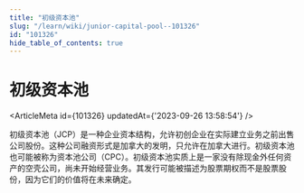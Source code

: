```yaml
---
title: "初级资本池"
slug: "/learn/wiki/junior-capital-pool--101326"
id: "101326"
hide_table_of_contents: true
---
```



# 初级资本池

<ArticleMeta id={101326} updatedAt={'2023-09-26 13:58:54'} />
<div className='border-solid border-b border-t-0 my-4 border-[var(--ifm-color-gray-300)]' />

初级资本池（JCP）是一种企业资本结构，允许初创企业在实际建立业务之前出售公司股份。这种公司融资形式是加拿大的发明，只允许在加拿大进行。初级资本池也可能被称为资本池公司（CPC）。初级资本池实质上是一家没有除现金外任何资产的空壳公司，尚未开始经营业务。其发行可能被描述为股票期权而不是股票股份，因为它们的价值将在未来确定。
